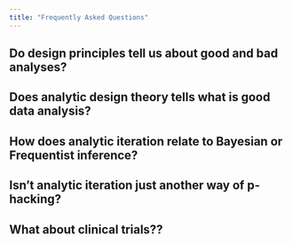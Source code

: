 ```yaml
---
title: "Frequently Asked Questions"
---
```


## Do design principles tell us about good and bad analyses?



## Does analytic design theory tells what is good data analysis?


## 


## How does analytic iteration relate to Bayesian or Frequentist inference?




## Isn't analytic iteration just another way of p-hacking?




## What about clinical trials??


